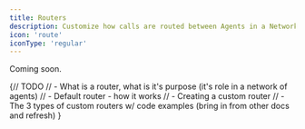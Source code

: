 ```yaml
---
title: Routers
description: Customize how calls are routed between Agents in a Network.
icon: 'route'
iconType: 'regular'
---
```


Coming soon.

{// TODO
// - What is a router, what is it's purpose (it's role in a network of agents)
// - Default router - how it works
// - Creating a custom router
// - The 3 types of custom routers w/ code examples (bring in from other docs and refresh)
}
